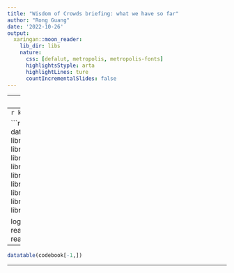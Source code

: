 ```yaml
---
title: "Wisdom of Crowds briefing: what we have so far"
author: "Rong Guang"
date: '2022-10-26'
output: 
  xaringan::moon_reader:
    lib_dir: libs
    nature:
      css: [defalut, metropolis, metropolis-fonts]
      highlightsStyple: arta
      highlightLines: ture
      countIncrementalSlides: false
---
```

---
.center[Kattfjord Survey]
---
```r
knitr::opts_chunk$set(echo = TRUE)
```

```r
library(tidyverse)
library(tidyr)
library(gapminder) # dataset
library(finalfit)
library(broom)
library(gtsummary)#install.packages("gtsummary")
library(sjlabelled)#install.packages("sjlabelled")
library(lubridate)#install.packages("lubridate")
library(sjlabelled)
library(psych)
library(Hmisc)
library(expss)#install.packages("expss")
library(patchwork)
library(ggfortify)
library(DT)
library(modelsummary)#install.packages("modelsummary")
library(mice)
library(haven)
library(naniar)
library(DiagrammeR)#install.packages("DiagrammeR")


logall <- read_csv("logall.csv")
logpall <- read_csv("logpall.csv")
codebook <- read_csv("codebook.csv")
```

---
```r
datatable(codebook[-1,]) 
```
---
```r

```


```r
```


```r
```


```r
```


```r
```


```r
```


```r
```


```r
```


```r
```


```r
```


```r
```


```r
```


```r
```


```r
```


```r
```


```r
```


```r
```


```r
```


```r
```


```r
```


```r
```


```r
```


```r
```

